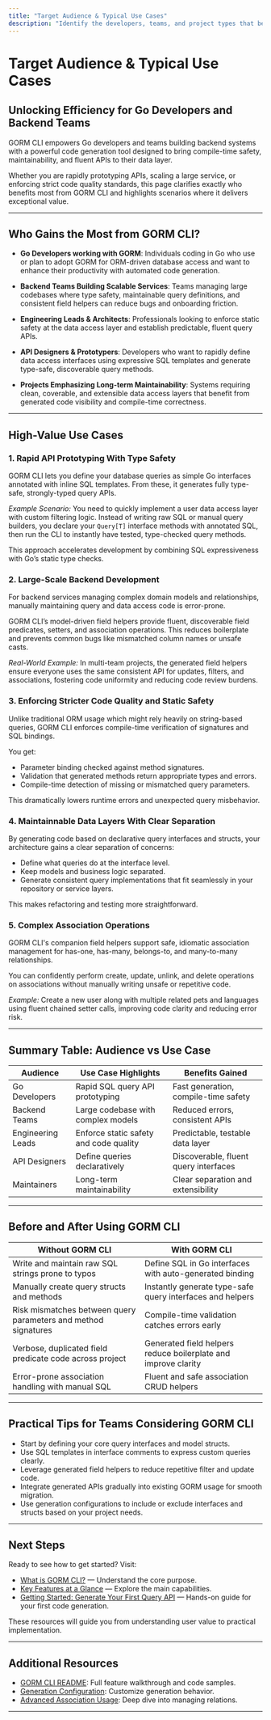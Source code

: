 ```yaml
---
title: "Target Audience & Typical Use Cases"
description: "Identify the developers, teams, and project types that benefit most from GORM CLI. Outline high-value scenarios: rapid API prototyping, large-scale backend development, stricter code quality via static safety, and projects emphasizing maintainable data layers."
---
```


# Target Audience & Typical Use Cases

## Unlocking Efficiency for Go Developers and Backend Teams

GORM CLI empowers Go developers and teams building backend systems with a powerful code generation tool designed to bring compile-time safety, maintainability, and fluent APIs to their data layer.

Whether you are rapidly prototyping APIs, scaling a large service, or enforcing strict code quality standards, this page clarifies exactly who benefits most from GORM CLI and highlights scenarios where it delivers exceptional value.

---

## Who Gains the Most from GORM CLI?

- **Go Developers working with GORM**: Individuals coding in Go who use or plan to adopt GORM for ORM-driven database access and want to enhance their productivity with automated code generation.

- **Backend Teams Building Scalable Services**: Teams managing large codebases where type safety, maintainable query definitions, and consistent field helpers can reduce bugs and onboarding friction.

- **Engineering Leads & Architects**: Professionals looking to enforce static safety at the data access layer and establish predictable, fluent query APIs.

- **API Designers & Prototypers**: Developers who want to rapidly define data access interfaces using expressive SQL templates and generate type-safe, discoverable query methods.

- **Projects Emphasizing Long-term Maintainability**: Systems requiring clean, coverable, and extensible data access layers that benefit from generated code visibility and compile-time correctness.

---

## High-Value Use Cases

### 1. Rapid API Prototyping With Type Safety

GORM CLI lets you define your database queries as simple Go interfaces annotated with inline SQL templates. From these, it generates fully type-safe, strongly-typed query APIs.

*Example Scenario:* You need to quickly implement a user data access layer with custom filtering logic. Instead of writing raw SQL or manual query builders, you declare your `Query[T]` interface methods with annotated SQL, then run the CLI to instantly have tested, type-checked query methods.

This approach accelerates development by combining SQL expressiveness with Go’s static type checks.

### 2. Large-Scale Backend Development

For backend services managing complex domain models and relationships, manually maintaining query and data access code is error-prone.

GORM CLI’s model-driven field helpers provide fluent, discoverable field predicates, setters, and association operations. This reduces boilerplate and prevents common bugs like mismatched column names or unsafe casts.

*Real-World Example:* In multi-team projects, the generated field helpers ensure everyone uses the same consistent API for updates, filters, and associations, fostering code uniformity and reducing code review burdens.

### 3. Enforcing Stricter Code Quality and Static Safety

Unlike traditional ORM usage which might rely heavily on string-based queries, GORM CLI enforces compile-time verification of signatures and SQL bindings.

You get:
- Parameter binding checked against method signatures.
- Validation that generated methods return appropriate types and errors.
- Compile-time detection of missing or mismatched query parameters.

This dramatically lowers runtime errors and unexpected query misbehavior.

### 4. Maintainnable Data Layers With Clear Separation

By generating code based on declarative query interfaces and structs, your architecture gains a clear separation of concerns:
- Define what queries do at the interface level.
- Keep models and business logic separated.
- Generate consistent query implementations that fit seamlessly in your repository or service layers.

This makes refactoring and testing more straightforward.

### 5. Complex Association Operations

GORM CLI's companion field helpers support safe, idiomatic association management for has-one, has-many, belongs-to, and many-to-many relationships.

You can confidently perform create, update, unlink, and delete operations on associations without manually writing unsafe or repetitive code.

*Example:* Create a new user along with multiple related pets and languages using fluent chained setter calls, improving code clarity and reducing error risk.

---

## Summary Table: Audience vs Use Case

| Audience                  | Use Case Highlights                                  | Benefits Gained                                |
| ------------------------- | ----------------------------------------------------|---------------------------------------------- |
| Go Developers             | Rapid SQL query API prototyping                      | Fast generation, compile-time safety          |
| Backend Teams             | Large codebase with complex models                   | Reduced errors, consistent APIs                |
| Engineering Leads        | Enforce static safety and code quality                | Predictable, testable data layer               |
| API Designers            | Define queries declaratively                          | Discoverable, fluent query interfaces          |
| Maintainers              | Long-term maintainability                            | Clear separation and extensibility             |

---

## Before and After Using GORM CLI

| Without GORM CLI                                            | With GORM CLI                                              |
| ----------------------------------------------------------- | ---------------------------------------------------------- |
| Write and maintain raw SQL strings prone to typos           | Define SQL in Go interfaces with auto-generated binding    |
| Manually create query structs and methods                   | Instantly generate type-safe query interfaces and helpers  |
| Risk mismatches between query parameters and method signatures | Compile-time validation catches errors early                |
| Verbose, duplicated field predicate code across project    | Generated field helpers reduce boilerplate and improve clarity |
| Error-prone association handling with manual SQL           | Fluent and safe association CRUD helpers                    |

---

## Practical Tips for Teams Considering GORM CLI

- Start by defining your core query interfaces and model structs.
- Use SQL templates in interface comments to express custom queries clearly.
- Leverage generated field helpers to reduce repetitive filter and update code.
- Integrate generated APIs gradually into existing GORM usage for smooth migration.
- Use generation configurations to include or exclude interfaces and structs based on your project needs.

---

## Next Steps

Ready to see how to get started? Visit:

- [What is GORM CLI?](../product-intro/what-is-gorm-cli) — Understand the core purpose.
- [Key Features at a Glance](../product-intro/core-features-overview) — Explore the main capabilities.
- [Getting Started: Generate Your First Query API](../../guides/core-workflows/getting-started) — Hands-on guide for your first code generation.

These resources will guide you from understanding user value to practical implementation.

---

## Additional Resources

- [GORM CLI README](../../README.md): Full feature walkthrough and code samples.
- [Generation Configuration](../../overview/product-intro/what-is-gorm-cli#generation-config-optional): Customize generation behavior.
- [Advanced Association Usage](../../guides/advanced-patterns/associations-deep-dive): Deep dive into managing relations.

---